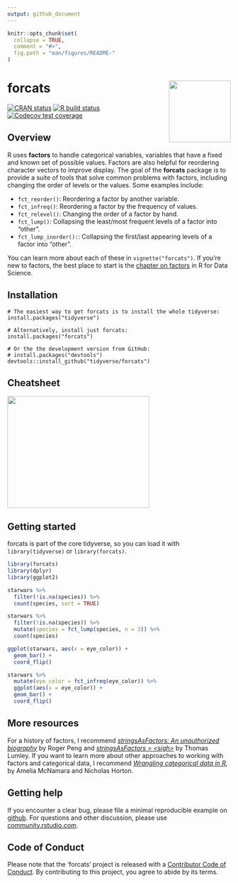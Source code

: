```yaml
---
output: github_document
---
```


<!-- README.md is generated from README.Rmd. Please edit that file -->

```r
knitr::opts_chunk$set(
  collapse = TRUE,
  comment = "#>",
  fig.path = "man/figures/README-"
)
```

# forcats <img src='man/figures/logo.png' align="right" height="139" />

<!-- badges: start -->
[![CRAN status](https://www.r-pkg.org/badges/version/forcats)](https://cran.r-project.org/package=forcats)
[![R build status](https://github.com/tidyverse/forcats/workflows/R-CMD-check/badge.svg)](https://github.com/tidyverse/forcats)
[![Codecov test coverage](https://codecov.io/gh/tidyverse/forcats/branch/master/graph/badge.svg)](https://codecov.io/gh/tidyverse/forcats?branch=master)
<!-- badges: end -->

## Overview

R uses __factors__ to handle categorical variables, variables that have a fixed and known set of possible values. Factors are also helpful for reordering character vectors to improve display. The goal of the __forcats__ package is to provide a suite of tools that solve common problems with factors, including changing the order of levels or the values. Some examples include: 

* `fct_reorder()`: Reordering a factor by another variable.
* `fct_infreq()`: Reordering a factor by the frequency of values.
* `fct_relevel()`: Changing the order of a factor by hand.
* `fct_lump()`: Collapsing the least/most frequent levels of a factor into "other".
* `fct_lump_inorder():`: Collapsing the first/last appearing levels of a factor into "other".

You can learn more about each of these in `vignette("forcats")`. If you're new to factors, the best place to start is the [chapter on factors](http://r4ds.had.co.nz/factors.html) in R for Data Science.

## Installation

```
# The easiest way to get forcats is to install the whole tidyverse:
install.packages("tidyverse")

# Alternatively, install just forcats:
install.packages("forcats")

# Or the the development version from GitHub:
# install.packages("devtools")
devtools::install_github("tidyverse/forcats")
```

## Cheatsheet

<a href="https://github.com/rstudio/cheatsheets/raw/master/factors.pdf"><img src="https://raw.githubusercontent.com/rstudio/cheatsheets/master/pngs/thumbnails/forcats-cheatsheet-thumbs.png" width="320" height="252"/></a>  

## Getting started

forcats is part of the core tidyverse, so you can load it with `library(tidyverse)` or `library(forcats)`.

```r
library(forcats)
library(dplyr)
library(ggplot2)
```

```r
starwars %>% 
  filter(!is.na(species)) %>%
  count(species, sort = TRUE)
```

```r
starwars %>%
  filter(!is.na(species)) %>%
  mutate(species = fct_lump(species, n = 3)) %>%
  count(species)
```

```r
ggplot(starwars, aes(x = eye_color)) + 
  geom_bar() + 
  coord_flip()
```

```r
starwars %>%
  mutate(eye_color = fct_infreq(eye_color)) %>%
  ggplot(aes(x = eye_color)) + 
  geom_bar() + 
  coord_flip()
```

## More resources 

For a history of factors, I recommend [_stringsAsFactors: An unauthorized biography_](http://simplystatistics.org/2015/07/24/stringsasfactors-an-unauthorized-biography/) by Roger Peng and [_stringsAsFactors = \<sigh\>_](http://notstatschat.tumblr.com/post/124987394001/stringsasfactors-sigh) by Thomas Lumley. If you want to learn more about other approaches to working with factors and categorical data, I recommend [_Wrangling categorical data in R_](https://peerj.com/preprints/3163/), by Amelia McNamara and Nicholas Horton. 

## Getting help

If you encounter a clear bug, please file a minimal reproducible example on [github](https://github.com/tidyverse/forcats/issues). For questions and other discussion, please use [community.rstudio.com](https://community.rstudio.com/).

## Code of Conduct

Please note that the 'forcats' project is released with a [Contributor Code of Conduct](.github/CODE_OF_CONDUCT.md). By contributing to this project, you agree to abide by its terms.
